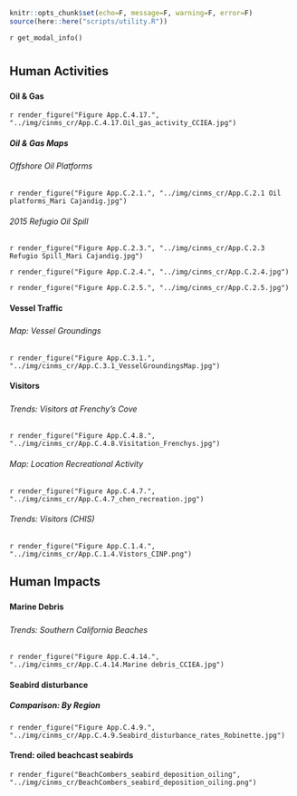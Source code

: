 ```r
knitr::opts_chunk$set(echo=F, message=F, warning=F, error=F)
source(here::here("scripts/utility.R"))
```

`r get_modal_info()`

# {.tabset}

## Human Activities

### {.tabset}

#### Oil & Gas

`r render_figure("Figure App.C.4.17.", "../img/cinms_cr/App.C.4.17.Oil_gas_activity_CCIEA.jpg")`

##### Oil & Gas Maps {.tabset}

###### Offshore Oil Platforms

`r render_figure("Figure App.C.2.1.", "../img/cinms_cr/App.C.2.1 Oil platforms_Mari Cajandig.jpg")`

###### 2015 Refugio Oil Spill

`r render_figure("Figure App.C.2.3.", "../img/cinms_cr/App.C.2.3 Refugio Spill_Mari Cajandig.jpg")`

`r render_figure("Figure App.C.2.4.", "../img/cinms_cr/App.C.2.4.jpg")`

`r render_figure("Figure App.C.2.5.", "../img/cinms_cr/App.C.2.5.jpg")`

#### Vessel Traffic

##### {.tabset}

###### Map: Vessel Groundings

`r render_figure("Figure App.C.3.1.", "../img/cinms_cr/App.C.3.1_VesselGroundingsMap.jpg")`

#### Visitors

##### {.tabset}

###### Trends: Visitors at Frenchy's Cove

`r render_figure("Figure App.C.4.8.", "../img/cinms_cr/App.C.4.8.Visitation_Frenchys.jpg")`

###### Map: Location Recreational Activity

`r render_figure("Figure App.C.4.7.", "../img/cinms_cr/App.C.4.7_chen_recreation.jpg")`

###### Trends: Visitors (CHIS)

`r render_figure("Figure App.C.1.4.", "../img/cinms_cr/App.C.1.4.Vistors_CINP.png")`

## Human Impacts

### {.tabset}

#### Marine Debris

##### {.tabset}

###### Trends: Southern California Beaches 

`r render_figure("Figure App.C.4.14.", "../img/cinms_cr/App.C.4.14.Marine debris_CCIEA.jpg")`

#### Seabird disturbance

##### Comparison: By Region

`r render_figure("Figure App.C.4.9.", "../img/cinms_cr/App.C.4.9.Seabird_disturbance_rates_Robinette.jpg")`

#### Trend: oiled beachcast seabirds

`r render_figure("BeachCombers_seabird_deposition_oiling", "../img/cinms_cr/BeachCombers_seabird_deposition_oiling.png")`